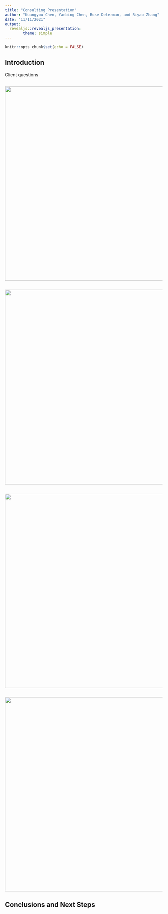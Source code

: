 ```yaml
---
title: "Consulting Presentation"
author: "Kuangyou Chen, Yanbing Chen, Rose Determan, and Biyao Zhang"
date: "11/11/2021"
output: 
  revealjs::revealjs_presentation:
        theme: simple
---
```

<style type="text/css">
p { text-align: left; }
.reveal section img { background:none; border:none; box-shadow:none; }
</style>
```r
knitr::opts_chunk$set(echo = FALSE)
```
## Introduction
Client questions

## 
<img src="Fig1.png" width="1000" height="620" border:0/>

## 
<img src="Fig2.png" width="1000" height="620" border:0/>

## 
<img src="Fig3.png" width="1000" height="620" border:0/>

## 
<img src="Fig4.png" width="1000" height="620" border:0/>

## Conclusions and Next Steps


